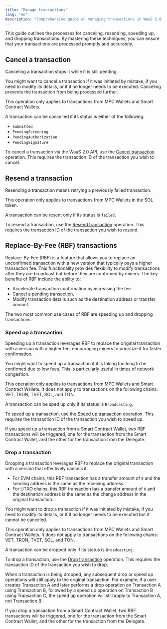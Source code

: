 ```yaml
---
title: "Manage transactions"
lang: "en"
description: "Comprehensive guide on managing transactions in WaaS 2.0, covering canceling, resending, speeding up, and dropping transactions."
---
```


This guide outlines the processes for canceling, resending, speeding up, and dropping transactions. By mastering these techniques, you can ensure that your transactions are processed promptly and accurately. 

## Cancel a transaction

Canceling a transaction stops it while it is still pending.

You might want to cancel a transaction if it was initiated by mistake, if you need to modify its details, or if it no longer needs to be executed. Canceling prevents the transaction from being processed further.

<Note>This operation only applies to transactions from MPC Wallets and Smart Contract Wallets.</Note>

A transaction can be cancelled if its status is either of the following:
- `Submitted`
- `PendingScreening`
- `PendingAuthorization`
- `PendingSignature` 
    
To cancel a transaction via the WaaS 2.0 API, use the [Cancel transaction](/v2/api-references/transactions/cancel-transaction) operation. This requires the transaction ID of the transaction you wish to cancel.

## Resend a transaction

Resending a transaction means retrying a previously failed transaction.

<Note>This operation only applies to transactions from MPC Wallets in the SOL token.</Note>

A transaction can be resent only if its status is `failed`.

To resend a transaction, use the [Resend transaction](/v2/api-references/transactions/resend-transaction) operation. This requires the transaction ID of the transaction you wish to resend.

## Replace-By-Fee (RBF) transactions

Replace-By-Fee (RBF) is a feature that allows you to replace an unconfirmed transaction with a new version that typically pays a higher transaction fee. This functionality provides flexibility to modify transactions after they are broadcast but before they are confirmed by miners. The key benefits of RBF include the ability to:

- Accelerate transaction confirmation by increasing the fee.
- Cancel a pending transaction.
- Modify transaction details such as the destination address or transfer amount.

The two most common use cases of RBF are speeding up and dropping transactions.

### Speed up a transaction

Speeding up a transaction leverages RBF to replace the original transaction with a version with a higher fee, encouraging miners to prioritize it for faster confirmation.

You might want to speed up a transaction if it is taking too long to be confirmed due to low fees. This is particularly useful in times of network congestion.

<Note>This operation only applies to transactions from MPC Wallets and Smart Contract Wallets. It does not apply to transactions on the following chains: VET, TRON, TVET, SOL, and TON.</Note>

A transaction can be sped up only if its status is `Broadcasting`.

To speed up a transaction, use the [Speed up transaction](/v2/api-references/transactions/speed-up-transaction) operation. This requires the transaction ID of the transaction you wish to speed up.

<Info>If you speed up a transaction from a Smart Contract Wallet, two RBF transactions will be triggered, one for the transaction from the Smart Contract Wallet, and the other for the transaction from the Delegate.</Info>

### Drop a transaction

Dropping a transaction leverages RBF to replace the original transaction with a version that effectively cancels it.
- For EVM chains, this RBF transaction has a transfer amount of `0` and the sending address is the same as the receiving address.
- For UTXO chains, this RBF transaction has a transfer amount of `0` and the destination address is the same as the change address in the original transaction.

You might want to drop a transaction if it was initiated by mistake, if you need to modify its details, or if it no longer needs to be executed but it cannot be canceled.

<Note>This operation only applies to transactions from MPC Wallets and Smart Contract Wallets. It does not apply to transactions on the following chains: VET, TRON, TVET, SOL, and TON.</Note>

A transaction can be dropped only if its status is `Broadcasting`.

To drop a transaction, use the [Drop transaction](/v2/api-references/transactions/drop-transaction) operation. This requires the transaction ID of the transaction you wish to drop.

When a transaction is being dropped, any subsequent drop or speed up operations will still apply to the original transaction. For example, if a user creates Transaction A and later performs a drop operation on Transaction A using Transaction B, followed by a speed up operation on Transaction B using Transaction C, the speed up operation will still apply to Transaction A, not Transaction B.

<Info>If you drop a transaction from a Smart Contract Wallet, two RBF transactions will be triggered, one for the transaction from the Smart Contract Wallet, and the other for the transaction from the Delegate.</Info>
